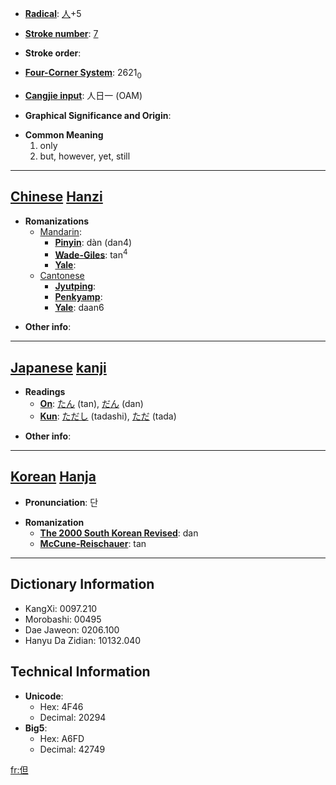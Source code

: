 * '''[[Wiktionary:Chinese radical index| Radical]]''': [[Wiktionary:Chinese radical index 人|人]]+5

* '''[[Wiktionary:Chinese total strokes index|Stroke number]]''': [[Wiktionary:Chinese total strokes index 7|7]]

* '''Stroke order''': 

* '''[[Wiktionary:Chinese four corner index|Four-Corner System]]''': 2621<sub>0</sub>

* '''[[Wiktionary:Chinese Cangjie index|Cangjie input]]''': 人日一 (OAM)

* '''Graphical Significance and Origin''': 

* '''Common Meaning'''
*#only
*# but, however, yet, still


----

== [[Chinese]] [[Hanzi]] ==

* '''Romanizations'''
** [[Mandarin]]:
*** '''[[Pinyin]]''': dàn (dan4)
*** '''[[Wade-Giles]]''': tan<sup>4</sup>
*** '''[[Yale]]''': 
**[[Cantonese]]
***'''[[Jyutping]]''':
***'''[[Penkyamp]]''': 
***'''[[Yale]]''': daan6

* '''Other info''': 

----

== [[Japanese]] [[kanji]] ==

* '''Readings'''
** '''[[On]]''': [[たん]] (tan), [[だん]] (dan)
** '''[[Kun]]''': [[ただし]] (tadashi), [[ただ]] (tada)

* '''Other info''':  

----

== [[Korean]] [[Hanja]] ==

* '''Pronunciation''': 단

* '''Romanization'''
** '''[[The 2000 South Korean Revised Romanization|The 2000 South Korean Revised]]''': dan
** '''[[McCune-Reischauer]]''': tan

----

== Dictionary Information ==

* KangXi: 0097.210
* Morobashi: 00495
* Dae Jaweon: 0206.100
* Hanyu Da Zidian: 10132.040

== Technical Information ==

* '''Unicode''':
** Hex: 4F46
** Decimal: 20294
* '''Big5''':
** Hex: A6FD
** Decimal: 42749
[[fr:但]]